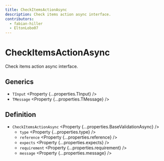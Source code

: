 ```yaml
---
title: CheckItemsActionAsync
description: Check items action async interface.
contributors:
  - fabian-hiller
  - EltonLobo07
---
```



# CheckItemsActionAsync

Check items action async interface.

## Generics

- `TInput` <Property {...properties.TInput} />
- `TMessage` <Property {...properties.TMessage} />

## Definition

- `CheckItemsActionAsync` <Property {...properties.BaseValidationAsync} />
  - `type` <Property {...properties.type} />
  - `reference` <Property {...properties.reference} />
  - `expects` <Property {...properties.expects} />
  - `requirement` <Property {...properties.requirement} />
  - `message` <Property {...properties.message} />

